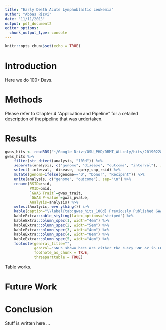 ```yaml
---
title: "Early Death Acute Lymphoblastic Leukemia"
author: "Abbas Rizvi"
date: "11/11/2018"
output: pdf_document2
editor_options: 
  chunk_output_type: console
---
```


```r
knitr::opts_chunk$set(echo = TRUE)
```

# Introduction
Here we do 100+ Days.

# Methods
Please refer to Chapter 4 "Application and Pipeline" for a detailed description of the pipeline that was undertaken.  

# Results

```r
gwas_hits <- readRDS("~/Google Drive/OSU_PHD/DBMT_ALLonly/hits/20190228_gwas_hits.rds")
gwas_hits %>%
    filter(str_detect(analysis, "100d")) %>%
    separate(analysis, c("genome", "disease", "outcome", "interval"), sep="_") %>%
    select(-interval, -disease, -query_snp_rsid) %>%
    mutate(genome=ifelse(genome=="D", "Donor", "Recipent")) %>%
    unite(analysis, c("genome", "outcome"), sep="\n") %>%
    rename(RSID=rsid,
           PMID=pmid,
           `GWAS Trait`=gwas_trait,
           `GWAS P-value`=gwas_pvalue,
           Analysis=analysis) %>%
    select(Analysis, everything()) %>%
    kable(caption="\\label{tab:gwas_hits_100d} Previously Published GWAS Traits from GWAS Catalog Reproduced in DISCOVeRY-BMT 100+ Days ALL Analysis.", digits=60) %>%
    kableExtra::kable_styling(latex_options="striped") %>%
    kableExtra::column_spec(1, width="4em") %>%
    kableExtra::column_spec(2, width="5em") %>%
    kableExtra::column_spec(3, width="4em") %>%
    kableExtra::column_spec(4, width="8em") %>%
    kableExtra::column_spec(5, width="4em") %>%
    footnote(general_title="",
             general="SNPs shown here are either the query SNP or in LD (r2 > 0.8) with the query SNP.",
             footnote_as_chunk = TRUE,
             threeparttable = TRUE)

```

Table \ref{tab:gwas_hits_100d} works.

\begin{figure}
    \centering
    \includegraphics[width=\linewidth, height=5in]{~/Desktop/figures/chapter6/R_ALLonly_OS_100d.jpeg}
    \caption[Recipient OS 100+ Days GWAS Manhattan Plot]{Recipient OS 100+ Days GWAS Manhattan Plot. Red line GWAS significance at 5e-08. Blue line is suggestive significance at 5e-06.}
    \label{fig:r_os_100d_manplot}  
\end{figure}


\begin{figure}
    \centering
    \includegraphics[width=\linewidth, height=5in]{~/Desktop/figures/chapter6/r_os_100d_chr11_1a.png}
    \caption[Recipient OS 100+ Days.]{Recipient OS 100+ Days. Chromosome 11. rs489591 (Imputed) sentinel SNP is shown in blue. RegulomeDB 1A. In LD with typed SNP (1B). Likely to affect binding and linked to expression of a gene target. Mention number of SNPs in this region.}
    \label{fig:r_os_100d_1a}  
\end{figure}


\begin{figure}
    \centering
    \includegraphics[width=\linewidth, height=5in]{~/Desktop/figures/chapter6/rs7111341_diabetes_gwas_region_chr11.png}
    \caption[Recipient OS 100+ Days Reproduces Reported GWAS]{Recipient OS 100+ Days Reproduces Reported GWAS. Sentinel SNP (rs7111341) is the blue dot. Typed SNP}
    \label{fig:r_os_100d_t1d_gwas}  
\end{figure}

\begin{figure}
    \centering
    \includegraphics[width=\linewidth, height=5in]{~/Desktop/figures/chapter6/D_ALLonly_PFS_100d.jpeg}
    \caption[Donor PFS 100+ Days Manhattan Plot]{Donor PFS 100+ Days Manhattan Plot}
    \label{fig:d_pfs_100d_manplot}  
\end{figure}


# Future Work

# Conclusion
Stuff is written here ...